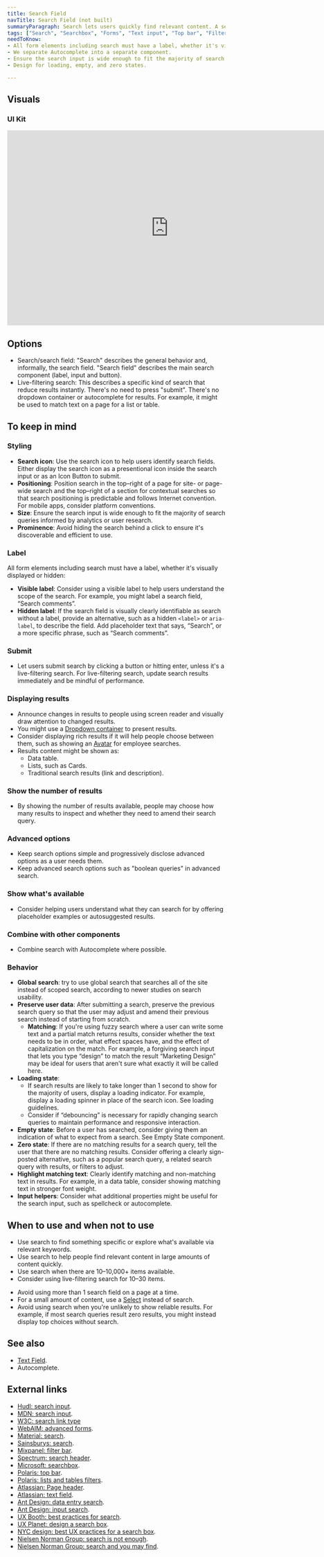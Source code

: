 ```yaml
---
title: Search Field
navTitle: Search Field (not built)
summaryParagraph: Search lets users quickly find relevant content. A search field allows a user to type a word or phrase to filter a large amount of data down to a known piece of content or to a narrower list of relevant content without navigation.
tags: ["Search", "Searchbox", "Forms", "Text input", "Top bar", "Filters", "Autocomplete", "Autosuggest", "Live filter"]
needToKnow:
- All form elements including search must have a label, whether it's visually displayed or hidden.
- We separate Autocomplete into a separate component.
- Ensure the search input is wide enough to fit the majority of search queries informed by analytics or user research.
- Design for loading, empty, and zero states.

---
```



## Visuals

### UI Kit

<iframe style="border: none;" width="744" height="450" src="https://www.figma.com/embed?embed_host=share&url=https%3A%2F%2Fwww.figma.com%2Ffile%2Fe3TyAOZKfLg9cA01Iy1Mgm%2FKaizen-Site-embed%3Fnode-id%3D19823%253A84" allowfullscreen></iframe>

## Options

- Search/search field: "Search" describes the general behavior and, informally, the search field. "Search field" describes the main search component (label, input and button).
- Live-filtering search: This describes a specific kind of search that reduce results instantly. There's no need to press "submit". There's no dropdown container or autocomplete for results. For example, it might be used to match text on a page for a list or table.

## To keep in mind

### Styling

- **Search icon**: Use the search icon to help users identify search fields. Either display the search icon as a presentional icon inside the search input or as an Icon Button to submit.
- **Positioning**: Position search in the top–right of a page for site- or page-wide search and the top–right of a section for contextual searches so that search positioning is predictable and follows Internet convention. For mobile apps, consider platform conventions.
- **Size**: Ensure the search input is wide enough to fit the majority of search queries informed by analytics or user research.
- **Prominence**: Avoid hiding the search behind a click to ensure it's discoverable and efficient to use.

### Label

All form elements including search must have a label, whether it's visually displayed or hidden:

- **Visible label**: Consider using a visible label to help users understand the scope of the search. For example, you might label a search field, “Search comments”.
- **Hidden label**: If the search field is visually clearly identifiable as search without a label, provide an alternative, such as a hidden `<label>` or `aria-label`, to describe the field. Add placeholder text that says, “Search”, or a more specific phrase, such as “Search comments”.

### Submit

- Let users submit search by clicking a button or hitting enter, unless it's a live-filtering search. For live-filtering search, update search results immediately and be mindful of performance.

### Displaying results

- Announce changes in results to people using screen reader and visually draw attention to changed results.
- You might use a [Dropdown container](/components/dropdown) to present results.
- Consider displaying rich results if it will help people choose between them, such as showing an [Avatar](/components/avatar) for employee searches.
- Results content might be shown as:
    - Data table.
    - Lists, such as Cards.
    - Traditional search results (link and description).

### Show the number of results

- By showing the number of results available, people may choose how many results to inspect and whether they need to amend their search query.

### Advanced options

- Keep search options simple and progressively disclose advanced options as a user needs them.
- Keep advanced search options such as "boolean queries" in advanced search.

### Show what's available

- Consider helping users understand what they can search for by offering placeholder examples or autosuggested results.

### Combine with other components

- Combine search with Autocomplete where possible.

### Behavior

- **Global search**: try to use global search that searches all of the site instead of scoped search, according to newer studies on search usability.
- **Preserve user data**: After submitting a search, preserve the previous search query so that the user may adjust and amend their previous search instead of starting from scratch.
   - **Matching**: If you're using fuzzy search where a user can write some text and a partial match returns results, consider whether the text needs to be in order, what effect spaces have, and the effect of capitalization on the match. For example, a forgiving search input that lets you type “design” to match the result “Marketing Design” may be ideal for users that aren't sure what exactly it will be called here.
- **Loading state**:
   - If search results are likely to take longer than 1 second to show for the majority of users, display a loading indicator. For example, display a loading spinner in place of the search icon. See loading guidelines.
   - Consider if “debouncing” is necessary for rapidly changing search queries to maintain performance and responsive interaction.
- **Empty state**: Before a user has searched, consider giving them an indication of what to expect from a search. See Empty State component.
- **Zero state**: If there are no matching results for a search query, tell the user that there are no matching results. Consider offering a clearly sign-posted alternative, such as a popular search query, a related search query with results, or filters to adjust.
- **Highlight matching text**: Clearly identify matching and non-matching text in results. For example, in a data table, consider showing matching text in stronger font weight.
- **Input helpers**: Consider what additional properties might be useful for the search input, such as spellcheck or autocomplete.



## When to use and when not to use

<WhenToUseAndWhenNotToUse>
<WhenToUse>

- Use search to find something specific or explore what's available via relevant keywords.
- Use search to help people find relevant content in large amounts of content quickly.
- Use search when there are 10–10,000+ items available.
- Consider using live-filtering search for 10–30 items.

</WhenToUse>
<WhenNotToUse>

- Avoid using more than 1 search field on a page at a time.
- For a small amount of content, use a [Select](/components/select) instead of search.
- Avoid using search when you're unlikely to show reliable results. For example, if most search queries result zero results, you might instead display top choices without search.

</WhenNotToUse>
</WhenToUseAndWhenNotToUse>

## See also

- [Text Field](/components/text-field).
- Autocomplete.

## External links

- [Hudl: search input](https://uniform.hudl.com/components/forms/search-input/design/).
- [MDN: search input](https://developer.mozilla.org/en-US/docs/Web/HTML/Element/input/search).
- [W3C: search link type](https://www.w3.org/TR/html52/links.html#link-type-search)
- [WebAIM: advanced forms](https://webaim.org/techniques/forms/advanced).
- [Material: search](https://material.io/design/navigation/search.html).
- [Sainsburys: search](https://luna.sainsburys.co.uk/components/search).
- [Mixpanel: filter bar](https://design.mixpanel.com/#mp-filter-bar).
- [Spectrum: search header](https://spectrum.adobe.com/page/headers/#Search).
- [Microsoft: searchbox](https://developer.microsoft.com/en-us/fluentui#/controls/web/searchbox).
- [Polaris: top bar](https://polaris.shopify.com/components/structure/top-bar).
- [Polaris: lists and tables filters](https://polaris.shopify.com/components/lists-and-tables/filters).
- [Atlassian: Page header](https://www.atlassian.design/guidelines/product/patterns/page-header).
- [Atlassian: text field](https://www.atlassian.design/guidelines/product/components/text-field).
- [Ant Design: data entry search](https://ant.design/docs/spec/data-entry#Search).
- [Ant Design: input search](https://ant.design/components/input/#Input.Search).
- [UX Booth: best practices for search](https://www.uxbooth.com/articles/best-practices-for-search/).
- [UX Planet: design a search box](https://uxplanet.org/design-a-perfect-search-box-b6baaf9599c).
- [NYC design: best UX practices for a search box](https://medium.com/nyc-design/best-ux-practises-for-search-box-de39e31d1588).
- [Nielsen Norman Group: search is not enough](https://www.nngroup.com/articles/search-not-enough/).
- [Nielsen Norman Group: search and you may find](https://www.nngroup.com/articles/search-and-you-may-find/).


